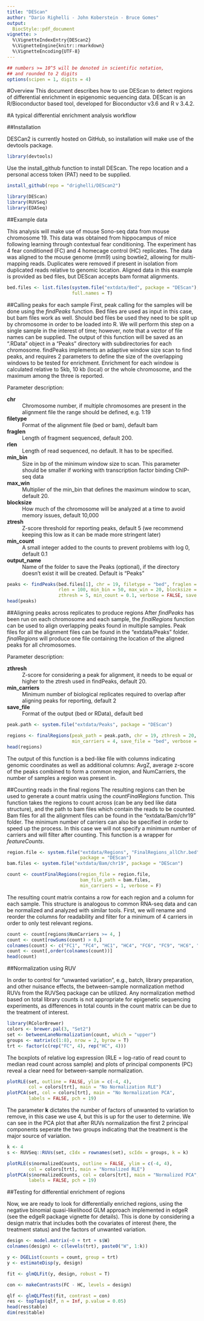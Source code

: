 ```yaml
---
title: "DEScan"
author: "Dario Righelli - John Koberstein - Bruce Gomes"
output: 
  BiocStyle::pdf_document
vignette: >
  %\VignetteIndexEntry{DEScan2}
  %\VignetteEngine{knitr::rmarkdown}
  %\VignetteEncoding{UTF-8}  
---
```


``` r
## numbers >= 10^5 will be denoted in scientific notation,
## and rounded to 2 digits
options(scipen = 1, digits = 4)
```

#Overview
This document describes how to use DEScan to detect regions of differential enrichment in epigenomic sequencing data. DEScan is an R/Bioconductor based tool, developed for Bioconductor v3.6 and R v 3.4.2.

#A typical differential enrichment analysis workflow

##Installation

DESCan2 is currently hosted on GitHub, so installation will make use of the devtools package.

```r
library(devtools)
```

Use the install_github function to install DEScan. The repo location and a personal access token (PAT) need to be supplied.

```r
install_github(repo = "drighelli/DEScan2")
```
```r
library(DEScan)
library(RUVSeq)
library(EDASeq)
```

##Example data

This analysis will make use of mouse Sono-seq data from mouse chromosome 19. This data was obtained from hippocampus of mice following learning through contextual fear conditioning. The experiment has 4 fear conditioned (FC) and 4 homecage control (HC) replicates. The data was aligned to the mouse genome (mm9) using bowtie2, allowing for multi-mapping reads. Duplicates were removed if present in isolation from duplicated reads relative to genomic location. Aligned data in this example is provided as bed files, but DEScan accepts bam format alignments. 

```r
bed.files <- list.files(system.file("extdata/Bed", package = "DEScan"),
                        full.names = T)
```


##Calling peaks for each sample
First, peak calling for the samples will be done using the *findPeaks* function. Bed files are used as input in this case, but bam files work as well. Should bed files be used they need to be split up by chromosome in order to be loaded into R. We will perform this step on a single sample in the interest of time; however, note that a vector of file names can be supplied. The output of this function will be saved as an “.RData" object in a "Peaks" directory with subdirectories for each chromosome. findPeaks implements an adaptive window size scan to find peaks, and requires 2 parameters to define the size of the overlapping windows to be tested for enrichment. Enrichment for each window is calculated relative to 5kb, 10 kb (local) or the whole chromosome, and the maximum among the three is reported.

Parameter description:  

**chr**
:  Chromosome number, if multiple chromosomes are present in the alignment file the range should be defined,  e.g. 1:19  

**filetype**
:  Format of the alignment file (bed or bam), default bam

**fraglen**
:  Length of fragment sequenced, default 200.  

**rlen**
:  Length of read sequenced, no default. It has to be specified.  

**min_bin**
:  Size in bp of the minimum window size to scan. This parameter should be smaller if working with transcription factor binding ChIP-seq data  

**max_win**
:  Multiplier of the min_bin that defines the maximum window to scan, default 20.  

**blocksize**
:  How much of the chromosome will be analyzed at a time to avoid memory issues, default 10,000  

**ztresh**
:  Z-score threshold for reporting peaks, default 5 (we recommend keeping this low as it can be made more stringent later)  

**min_count**
:  A small integer added to the counts to prevent problems with log 0, default 0.1  

**output_name**
:  Name of the folder to save the Peaks (optional), if the directory doesn’t exist it will be created. Default is “Peaks”

```r
peaks <- findPeaks(bed.files[1], chr = 19, filetype = "bed", fraglen = 200,
                   rlen = 100, min_bin = 50, max_win = 20, blocksize = 10000,
                   zthresh = 5, min_count = 0.1, verbose = FALSE, save = FALSE)
head(peaks)
```

##Aligning peaks across replicates to produce regions
After *findPeaks* has been run on each chromosome and each sample, the *finalRegions* function can be used to align overlapping peaks found in multiple samples. Peak files for all the alignment files can be found in the “extdata/Peaks” folder. *finalRegions* will produce one file containing the location of the aligned peaks for all chromosomes.

Parameter description:

**zthresh**
:  Z-score for considering a peak for alignment, it needs to be equal or higher to the ztresh used in findPeaks, default 20.

**min_carriers**
:  Minimum number of biological replicates required to overlap after aligning peaks for reporting, default 2

**save_file**
:  Format of the output (bed or RData), default bed

```r
peak.path <- system.file("extdata/Peaks", package = "DEScan")

regions <- finalRegions(peak_path = peak.path, chr = 19, zthresh = 20, 
                        min_carriers = 4, save_file = "bed", verbose = FALSE)
head(regions)
```

The output of this function is a bed-like file with columns indicating genomic coordinates as well as additional columns: AvgZ, average z-score of the peaks combined to form a common region, and NumCarriers, the number of samples a region was present in.

##Counting reads in the final regions
The resulting regions can then be used to generate a count matrix using the *countFinalRegions* function. This function takes the regions to count across (can be any bed like data structure), and the path to bam files which contain the reads to be counted. Bam files for all the alignment files can be found in the “extdata/Bam/chr19” folder. The minimum number of carriers can also be specified in order to speed up the process. In this case we will not specify a minimum number of carriers and will filter after counting. This function is a wrapper for *featureCounts*.

```r
region.file <- system.file("extdata/Regions", "FinalRegions_allChr.bed", 
                           package = "DEScan")
bam.files <- system.file("extdata/Bam/chr19", package = "DEScan")

count <- countFinalRegions(region_file = region.file, 
                           bam_file_path = bam.files, 
                           min_carriers = 1, verbose = F)
```

The resulting count matrix contains a row for each region and a column for each sample. This structure is analogous to common RNA-seq data and can be normalized and analyzed with similar tools. First, we will rename and reorder the columns for readability and filter for a minimum of 4 carriers in order to only test relevant regions.

```r
count <- count[regions$NumCarriers >= 4, ]
count <- count[rowSums(count) > 0,]
colnames(count) <- c("FC1", "FC4", "HC1", "HC4", "FC6", "FC9", "HC6", "HC9")
count <- count[,order(colnames(count))]
head(count)
```

##Normalization using RUV

In order to control for “unwanted variation”, e.g., batch, library preparation, and other nuisance effects, the between-sample normalization method RUVs from the RUVSeq package can be utilized. Any normalization method based on total library counts is not appropriate for epigenetic sequencing experiments, as differences in total counts in the count matrix can be due to the treatment of interest.

```r
library(RColorBrewer)
colors <- brewer.pal(3, "Set2")
set <- betweenLaneNormalization(count, which = "upper")
groups <- matrix(c(1:8), nrow = 2, byrow = T)
trt <- factor(c(rep("FC", 4), rep("HC", 4)))
```

The boxplots of relative log expression (RLE = log-ratio of read count to median read count across sample) and plots of principal components (PC) reveal a clear need for between-sample normalization.

```r
plotRLE(set, outline = FALSE, ylim = c(-4, 4), 
        col = colors[trt], main = "No Normalization RLE")
plotPCA(set, col = colors[trt], main = "No Normalization PCA", 
        labels = FALSE, pch = 19)
```

The parameter **k** dictates the number of factors of unwanted to variation to remove, in this case we use 4, but this is up for the user to determine. We can see in the PCA plot that after RUVs normalization the first 2 principal components seperate the two groups indicating that the treatment is the major source of variation.

```r
k <- 4
s <- RUVSeq::RUVs(set, cIdx = rownames(set), scIdx = groups, k = k)

plotRLE(s$normalizedCounts, outline = FALSE, ylim = c(-4, 4), 
        col = colors[trt], main = "Normalized RLE")
plotPCA(s$normalizedCounts, col = colors[trt], main = "Normalized PCA",
        labels = FALSE, pch = 19)
```

##Testing for differential enrichment of regions

Now, we are ready to look for differentially enriched regions, using the negative binomial quasi-likelihood GLM approach implemented in edgeR (see the edgeR package vignette for details). This is done by considering a design matrix that includes both the covariates of interest (here, the treatment status) and the factors of unwanted variation.

```r
design <- model.matrix(~0 + trt + s$W)
colnames(design) <- c(levels(trt), paste0("W", 1:k))

y <- DGEList(counts = count, group = trt)
y <- estimateDisp(y, design)

fit <- glmQLFit(y, design, robust = T)

con <- makeContrasts(FC - HC, levels = design)

qlf <- glmQLFTest(fit, contrast = con)
res <- topTags(qlf, n = Inf, p.value = 0.05)
head(res$table)
dim(res$table)
```
